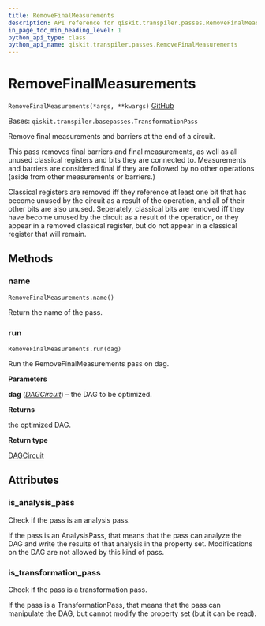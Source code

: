 ```yaml
---
title: RemoveFinalMeasurements
description: API reference for qiskit.transpiler.passes.RemoveFinalMeasurements
in_page_toc_min_heading_level: 1
python_api_type: class
python_api_name: qiskit.transpiler.passes.RemoveFinalMeasurements
---
```


# RemoveFinalMeasurements

<span id="qiskit.transpiler.passes.RemoveFinalMeasurements" />

`RemoveFinalMeasurements(*args, **kwargs)` [GitHub](https://github.com/qiskit/qiskit/tree/stable/0.19/qiskit/transpiler/passes/utils/remove_final_measurements.py "view source code")

Bases: `qiskit.transpiler.basepasses.TransformationPass`

Remove final measurements and barriers at the end of a circuit.

This pass removes final barriers and final measurements, as well as all unused classical registers and bits they are connected to. Measurements and barriers are considered final if they are followed by no other operations (aside from other measurements or barriers.)

Classical registers are removed iff they reference at least one bit that has become unused by the circuit as a result of the operation, and all of their other bits are also unused. Seperately, classical bits are removed iff they have become unused by the circuit as a result of the operation, or they appear in a removed classical register, but do not appear in a classical register that will remain.

## Methods

### name

<span id="qiskit.transpiler.passes.RemoveFinalMeasurements.name" />

`RemoveFinalMeasurements.name()`

Return the name of the pass.

### run

<span id="qiskit.transpiler.passes.RemoveFinalMeasurements.run" />

`RemoveFinalMeasurements.run(dag)`

Run the RemoveFinalMeasurements pass on dag.

**Parameters**

**dag** ([*DAGCircuit*](qiskit.dagcircuit.DAGCircuit "qiskit.dagcircuit.DAGCircuit")) – the DAG to be optimized.

**Returns**

the optimized DAG.

**Return type**

[DAGCircuit](qiskit.dagcircuit.DAGCircuit "qiskit.dagcircuit.DAGCircuit")

## Attributes

<span id="qiskit.transpiler.passes.RemoveFinalMeasurements.is_analysis_pass" />

### is\_analysis\_pass

Check if the pass is an analysis pass.

If the pass is an AnalysisPass, that means that the pass can analyze the DAG and write the results of that analysis in the property set. Modifications on the DAG are not allowed by this kind of pass.

<span id="qiskit.transpiler.passes.RemoveFinalMeasurements.is_transformation_pass" />

### is\_transformation\_pass

Check if the pass is a transformation pass.

If the pass is a TransformationPass, that means that the pass can manipulate the DAG, but cannot modify the property set (but it can be read).

